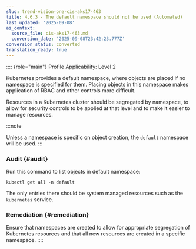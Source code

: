 ```yaml
---
slug: trend-vision-one-cis-aks17-463
title: 4.6.3 - The default namespace should not be used (Automated)
last_updated: '2025-09-08'
ai_context:
  source_file: cis-aks17-463.md
  conversion_date: '2025-09-08T23:42:23.777Z'
conversion_status: converted
translation_ready: true
---
```


:::: {role="main"}
Profile Applicability: Level 2

Kubernetes provides a default namespace, where objects are placed if no namespace is specified for them. Placing objects in this namespace makes application of RBAC and other controls more difficult.

Resources in a Kubernetes cluster should be segregated by namespace, to allow for security controls to be applied at that level and to make it easier to manage resources.

:::note

Unless a namespace is specific on object creation, the `default` namespace will be used.
:::

### Audit {#audit}

Run this command to list objects in default namespace:

``` codeblock
kubectl get all -n default
```

The only entries there should be system managed resources such as the `kubernetes` service.

### Remediation {#remediation}

Ensure that namespaces are created to allow for appropriate segregation of Kubernetes resources and that all new resources are created in a specific namespace.
::::
